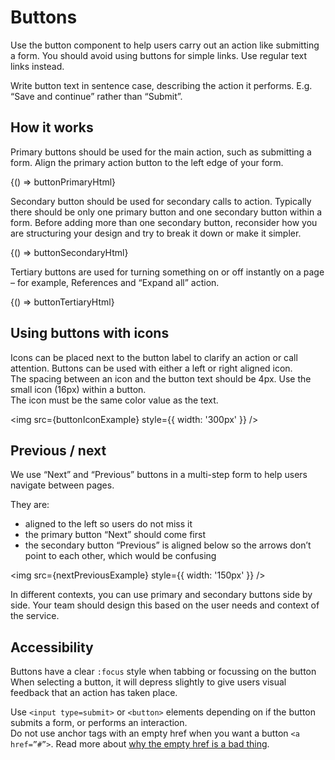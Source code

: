 
<Meta title="Components/Buttons" />

# Buttons

Use the button component to help users carry out an action like submitting a form. You should avoid using buttons for simple links. Use regular text links instead.

Write button text in sentence case, describing the action it performs. E.g. “Save and continue” rather than “Submit”.

## How it works


Primary buttons should be used for the main action, such as submitting a form. Align the primary action button to the left edge of your form.

<Preview>
  <Story
    name="Primary"
    parameters={{ docs: { source: { code: buttonPrimaryHtml } } }}
  >
    {() => buttonPrimaryHtml}
  </Story>
</Preview>

Secondary button should be used for secondary calls to action. Typically there should be only one primary button and one secondary button within a form. Before adding more than one secondary button, reconsider how you are structuring your design and try to break it down or make it simpler.

<Preview>
  <Story
    name="Secondary"
    parameters={{ docs: { source: { code: buttonSecondaryHtml } } }}
  >
    {() => buttonSecondaryHtml}
  </Story>
</Preview>

Tertiary buttons are used for turning something on or off instantly on a page – for example, References and “Expand all” action.

<Preview>
  <Story
    name="Tertiary"
    parameters={{ docs: { source: { code: buttonTertiaryHtml } } }}
  >
    {() => buttonTertiaryHtml}
  </Story>
</Preview>

## Using buttons with icons

Icons can be placed next to the button label to clarify an action or call attention. Buttons can be used with either a left or right aligned icon.  
The spacing between an icon and the button text should be 4px. Use the small icon (16px) within a button.  
The icon must be the same color value as the text.

<img src={buttonIconExample} style={{ width: '300px' }} />

## Previous / next

We use “Next” and “Previous” buttons in a multi-step form to help users navigate between pages.

They are:

- aligned to the left so users do not miss it
- the primary button “Next” should come first
- the secondary button “Previous” is aligned below so the arrows don’t point to each other, which would be confusing

<img src={nextPreviousExample} style={{ width: '150px' }} />

In different contexts, you can use primary and secondary buttons side by side. Your team should design this based on the user needs and context of the service.

## Accessibility

Buttons have a clear `:focus` style when tabbing or focussing on the button
When selecting a button, it will depress slightly to give users visual feedback that an action has taken place.

Use `<input type=submit>` or `<button>` elements depending on if the button submits a form, or performs an interaction.  
Do not use anchor tags with an empty href when you want a button `<a href=”#”>`. Read more about [why the empty href is a bad thing](https://adrianroselli.com/2016/01/links-buttons-submits-and-divs-oh-hell.html).
